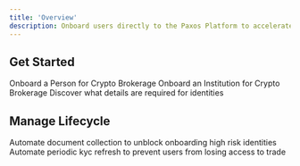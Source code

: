 ```yaml
---
title: 'Overview'
description: Onboard users directly to the Paxos Platform to accelerate speed to market and outsource your compliance needs.
---
```



## Get Started

<CardGroup cols={2}>
    <Card title="Quickstart Persons" href="/guides/identity/person-crypto-brokerage" icon="user">
        Onboard a Person for Crypto Brokerage
    </Card>
    <Card title="Quickstart Institution" href="/guides/identity/institution-crypto-brokerage" icon="building">
        Onboard an Institution for Crypto Brokerage
    </Card>
    <Card title="Required Details" href="/guides/identity/required-details" icon="list-ul">
        Discover what details are required for identities
    </Card>
</CardGroup>

## Manage Lifecycle

<CardGroup cols={2}>
    <Card title="Automate Enhanced Due Diligence" href="/guides/identity/kyc-refresh" icon="magnifying-glass">
        Automate document collection to unblock onboarding high risk identities
    </Card>
    <Card title="Automate Periodic KYC Refresh" href="/guides/identity/kyc-refresh" icon="arrows-rotate">
        Automate periodic kyc refresh to prevent users from losing access to trade
    </Card>
</CardGroup>

